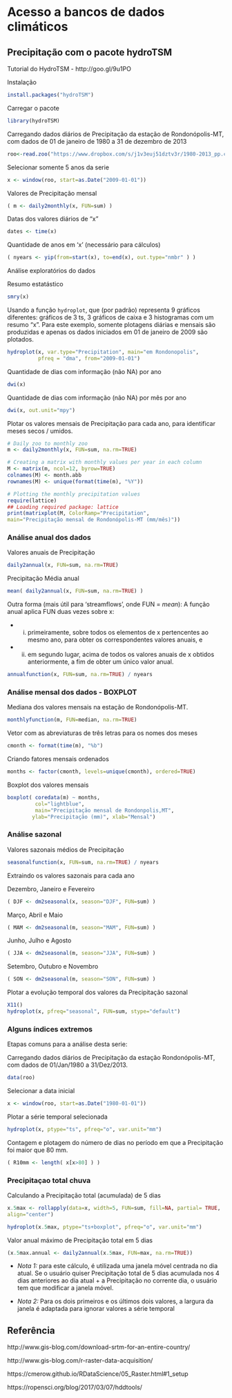 # Acesso a bancos de dados climáticos

## Precipitação com o pacote hydroTSM

Tutorial do HydroTSM - http://goo.gl/9u1PO

Instalação

```r
install.packages("hydroTSM")
```

Carregar o pacote

```r
library(hydroTSM)
```

Carregando dados diários de Precipitação da estação de Rondonópolis-MT, com dados de 01 de janeiro de 1980 a 31 de dezembro de 2013

```r
roo<-read.zoo("https://www.dropbox.com/s/j1v3euj51dztv3r/1980-2013_pp.csv?dl=1",sep=";", dec=".", head=T)
```

Selecionar somente 5 anos da serie

```r
x <- window(roo, start=as.Date("2009-01-01"))
```

Valores de Precipitação mensal
```r
( m <- daily2monthly(x, FUN=sum) )
```

Datas dos valores diários de "x"

```r
dates <- time(x)
```

Quantidade de anos em 'x' (necessário para cálculos)
```r
( nyears <- yip(from=start(x), to=end(x), out.type="nmbr" ) )
```

Análise exploratórios do dados

Resumo estatástico

```r
smry(x)
```

Usando a função  `hydroplot`, que (por padrão) representa 9 gráficos diferentes: gráficos de 3 ts, 3 gráficos de caixa e 3 histogramas com um resumo "x". Para este exemplo, somente plotagens diárias e mensais são produzidas e apenas os dados iniciados em 01 de janeiro de 2009 são plotados.

```r
hydroplot(x, var.type="Precipitation", main="em Rondonopolis",
          pfreq = "dma", from="2009-01-01")
```

Quantidade de dias com informação (não NA) por ano

```r
dwi(x)
```

Quantidade de dias com informação (não NA) por mês por ano
```r
dwi(x, out.unit="mpy")
```

Plotar os valores mensais de Precipitação para cada ano, para identificar meses secos / umidos.

```r
# Daily zoo to monthly zoo
m <- daily2monthly(x, FUN=sum, na.rm=TRUE)

# Creating a matrix with monthly values per year in each column
M <- matrix(m, ncol=12, byrow=TRUE)
colnames(M) <- month.abb
rownames(M) <- unique(format(time(m), "%Y"))

```

```r
# Plotting the monthly precipitation values
require(lattice)
## Loading required package: lattice
print(matrixplot(M, ColorRamp="Precipitation",
main="Precipitação mensal de Rondonópolis-MT (mm/mês)"))
```

### Análise anual dos dados

Valores anuais de Precipitação
```r
daily2annual(x, FUN=sum, na.rm=TRUE)
```

Precipitação Média anual
```r
mean( daily2annual(x, FUN=sum, na.rm=TRUE) )
```

Outra forma (mais útil para 'streamflows', onde FUN = *mean*): A função anual aplica FUN duas vezes sobre x: 

   - (i) primeiramente, sobre todos os elementos de x pertencentes ao mesmo ano, para obter os correspondentes valores anuais, e 
   - (ii) em segundo lugar, acima de todos os valores anuais de x obtidos anteriormente, a fim de obter um único valor anual.

```r
annualfunction(x, FUN=sum, na.rm=TRUE) / nyears
```

### Análise mensal dos dados - BOXPLOT

Mediana dos valores mensais na estação de Rondonópolis-MT. 

```r
monthlyfunction(m, FUN=median, na.rm=TRUE)
```

Vetor com as abreviaturas de três letras para os nomes dos meses
```r
cmonth <- format(time(m), "%b")
```

Criando fatores mensais ordenados
```r
months <- factor(cmonth, levels=unique(cmonth), ordered=TRUE)
```

Boxplot dos valores mensais
```r
boxplot( coredata(m) ~ months, 
         col="lightblue", 
         main="Precipitação mensal de Rondonpolis,MT",
        ylab="Precipitação (mm)", xlab="Mensal")

```

### Análise sazonal

Valores sazonais médios de Precipitação

```r
seasonalfunction(x, FUN=sum, na.rm=TRUE) / nyears
```

Extraindo os valores sazonais para cada ano

Dezembro, Janeiro e Fevereiro
```r
( DJF <- dm2seasonal(x, season="DJF", FUN=sum) )
```

Março, Abril e Maio
```r
( MAM <- dm2seasonal(m, season="MAM", FUN=sum) )
```

Junho, Julho e Agosto
```r
( JJA <- dm2seasonal(m, season="JJA", FUN=sum) )
```

Setembro, Outubro e Novembro
```r
( SON <- dm2seasonal(m, season="SON", FUN=sum) )
```

Plotar a evolução temporal dos valores da Precipitação sazonal

```r
X11()
hydroplot(x, pfreq="seasonal", FUN=sum, stype="default")
```

### Alguns índices extremos

Etapas comuns para a análise desta serie:

Carregando dados diários de Precipitação da estação Rondonópolis-MT, com dados de 01/Jan/1980 a 31/Dez/2013.

```r
data(roo)
```

Selecionar a data inicial
```r
x <- window(roo, start=as.Date("1980-01-01"))
```

Plotar a série temporal selecionada
```r
hydroplot(x, ptype="ts", pfreq="o", var.unit="mm")
```


Contagem e plotagem do número de dias no período em que a Precipitação foi maior que 80 mm.

```r
( R10mm <- length( x[x>80] ) )
```

### Precipitaçao total chuva

Calculando a Precipitação total (acumulada) de 5 dias

```r
x.5max <- rollapply(data=x, width=5, FUN=sum, fill=NA, partial= TRUE,
align="center")

hydroplot(x.5max, ptype="ts+boxplot", pfreq="o", var.unit="mm")

```

Valor anual máximo de Precipitação total em 5 dias

```r
(x.5max.annual <- daily2annual(x.5max, FUN=max, na.rm=TRUE))
```

   - *Nota 1:* para este cálculo, é utilizada uma janela móvel centrada no dia atual. Se o usuário quiser Precipitação total de 5 dias acumulada nos 4 dias anteriores ao dia atual + a Precipitação no corrente dia, o usuário tem que modificar a janela móvel.

   - *Nota 2:* Para os dois primeiros e os últimos dois valores, a largura da janela é adaptada para ignorar valores a série temporal


## Referência


http://www.gis-blog.com/download-srtm-for-an-entire-country/

http://www.gis-blog.com/r-raster-data-acquisition/

https://cmerow.github.io/RDataScience/05_Raster.html#1_setup

https://ropensci.org/blog/2017/03/07/hddtools/
